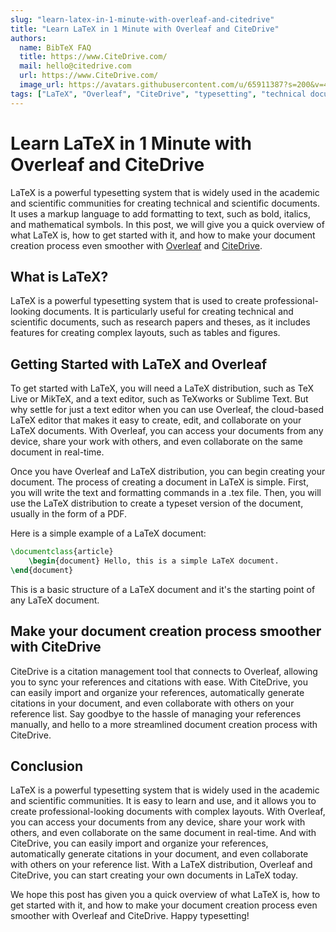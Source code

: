 ```yaml
---
slug: "learn-latex-in-1-minute-with-overleaf-and-citedrive"
title: "Learn LaTeX in 1 Minute with Overleaf and CiteDrive"
authors:
  name: BibTeX FAQ
  title: https://www.CiteDrive.com/
  mail: hello@citedrive.com
  url: https://www.CiteDrive.com/
  image_url: https://avatars.githubusercontent.com/u/65911387?s=200&v=4
tags: ["LaTeX", "Overleaf", "CiteDrive", "typesetting", "technical documents", "scientific documents", "research papers", "theses", "markup language", "formatting", "text editor", "collaboration", "citation management"]
---
```


# Learn LaTeX in 1 Minute with Overleaf and CiteDrive

LaTeX is a powerful typesetting system that is widely used in the academic and scientific communities for creating technical and scientific documents. It uses a markup language to add formatting to text, such as bold, italics, and mathematical symbols. In this post, we will give you a quick overview of what LaTeX is, how to get started with it, and how to make your document creation process even smoother with [Overleaf](https://www.overleaf.com/) and [CiteDrive](https://www.citedrive.com/).

## What is LaTeX?

LaTeX is a powerful typesetting system that is used to create professional-looking documents. It is particularly useful for creating technical and scientific documents, such as research papers and theses, as it includes features for creating complex layouts, such as tables and figures.

## Getting Started with LaTeX and Overleaf

To get started with LaTeX, you will need a LaTeX distribution, such as TeX Live or MikTeX, and a text editor, such as TeXworks or Sublime Text. But why settle for just a text editor when you can use Overleaf, the cloud-based LaTeX editor that makes it easy to create, edit, and collaborate on your LaTeX documents. With Overleaf, you can access your documents from any device, share your work with others, and even collaborate on the same document in real-time.

Once you have Overleaf and LaTeX distribution, you can begin creating your document. The process of creating a document in LaTeX is simple. First, you will write the text and formatting commands in a .tex file. Then, you will use the LaTeX distribution to create a typeset version of the document, usually in the form of a PDF.

Here is a simple example of a LaTeX document:

```tex
\documentclass{article} 
	\begin{document} Hello, this is a simple LaTeX document.
\end{document}
```

This is a basic structure of a LaTeX document and it's the starting point of any LaTeX document.

## Make your document creation process smoother with CiteDrive

CiteDrive is a citation management tool that connects to Overleaf, allowing you to sync your references and citations with ease. With CiteDrive, you can easily import and organize your references, automatically generate citations in your document, and even collaborate with others on your reference list. Say goodbye to the hassle of managing your references manually, and hello to a more streamlined document creation process with CiteDrive.

## Conclusion

LaTeX is a powerful typesetting system that is widely used in the academic and scientific communities. It is easy to learn and use, and it allows you to create professional-looking documents with complex layouts. With Overleaf, you can access your documents from any device, share your work with others, and even collaborate on the same document in real-time. And with CiteDrive, you can easily import and organize your references, automatically generate citations in your document, and even collaborate with others on your reference list. With a LaTeX distribution, Overleaf and CiteDrive, you can start creating your own documents in LaTeX today.

We hope this post has given you a quick overview of what LaTeX is, how to get started with it, and how to make your document creation process even smoother with Overleaf and CiteDrive. Happy typesetting!
